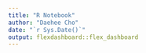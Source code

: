 ```yaml
---
title: "R Notebook"
author: "Daehee Cho"
date: "`r Sys.Date()`"
output: flexdashboard::flex_dashboard
---
```


